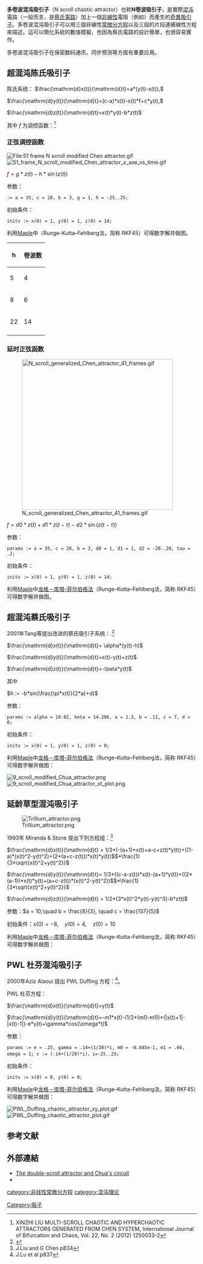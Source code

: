 '''多卷波混沌吸引子'''（N scroll chaotic attractor）也称'''N卷波吸引子'''，是實際[[混沌理论|混沌]]電路（一般而言，是[[蔡氏電路|蔡氏電路]]）加上一個[[非線性|非線性]]電阻（例如{{le|蔡氏二極體|Chua's Diode}}）而產生的[[奇異吸引子|奇異吸引子]]。多卷波混沌吸引子可以用三個非線性[[常微分方程|常微分方程]]以及三段的片段連續線性方程來描述。這可以簡化系統的數值模擬，也因為蔡氏電路的設計簡單，也很容易實作。

多卷波混沌吸引子在保密数码通讯，同步预测等方面有重要应用。

==超混沌陈氏吸引子==


陈氏系统：
<math>\frac{\mathrm{d}x(t)}{\mathrm{d}t}=a*(y(t)-x(t)), </math>

<math>\frac{\mathrm{d}y(t)}{\mathrm{d}t}=(c-a)*x(t)-x(t)*f+c*y(t), </math>

<math>\frac{\mathrm{d}z(t)}{\mathrm{d}t}=x(t)*y(t)-b*z(t)</math>

其中 <math>f</math> 为调控函数：<ref>XINZHI LIU   MULTI-SCROLL CHAOTIC AND HYPERCHAOTIC ATTRACTORS GENERATED FROM CHEN SYSTEM, International Journal of Bifurcation and Chaos, Vol. 22, No. 2 (2012) 1250033-2</ref>
===正弦调控函数===
[[File:51_frame_N_scroll_modified_Chen_attractor.gif|File:51 frame N scroll modified Chen attractor.gif]]
[[File:51_frame_N_scroll_modified_Chen_attractor_x_axe_vs_time.gif|thumb]]

<math>f=g*z(t)-h*\sin(z(t))</math>

参数：<syntaxhighlight>:= a = 35, c = 28, b = 3, g = 1, h = -25..25;</syntaxhighlight>

初始条件：<syntaxhighlight>initv := x(0) = 1, y(0) = 1, z(0) = 14;</syntaxhighlight>

利用[[Maple|Maple]]中{{le|龙格－库塔-菲尔伯格法|Runge–Kutta–Fehlberg method}}（Runge–Kutta–Fehlberg法，简称 RKF45）可得数字解并做图。

{| class="wikitable"
|-
! h !! 卷波数
|-
| 5 || 4
|-
| 8 || 6
|-
| 22 || 14
|-
|}

===延时正弦函数===
[[File:N_scroll_generalized_Chen_attractor_41_frames.gif|400px]]

<math> f = d0*z(t) + d1*z(t -  \tau ) - d2*\sin(z(t - \tau ))</math>

参数：<syntaxhighlight>params := a = 35, c = 28, b = 3, d0 = 1, d1 = 1, d2 = -20..20, tau = .2;</syntaxhighlight>

初始条件：<syntaxhighlight>initv := x(0) = 1, y(0) = 1, z(0) = 14;</syntaxhighlight>

利用[[Maple|Maple]]中[[龙格－库塔-菲尔伯格法|龙格－库塔-菲尔伯格法]]（Runge–Kutta–Fehlberg法，简称 RKF45）可得数字解并做图。

==超混沌蔡氏吸引子==
2001年Tang等提出改进的蔡氏吸引子系统：.<ref>{{cite journal|last=Chen|first=Guanrong|coauthors=Jinhu Lu|title=GENERATING MULTISCROLL CHAOTIC ATTRACTORS: THEORIES, METHODS AND APPLICATIONS|journal=International Journal of Bifurcation and Chaos|year=2006|volume=16|issue=4|pages=793-794|url=http://www.ee.cityu.edu.hk/~gchen/pdf/LC-IJBC06-survey.pdf|accessdate=2012-02-16|archive-date=2012-01-06|archive-url=https://web.archive.org/web/20120106122526/http://www.ee.cityu.edu.hk/~gchen/pdf/LC-IJBC06-survey.pdf|dead-url=no}}</ref>


<math>\frac{\mathrm{d}x(t)}{\mathrm{d}t}= \alpha*(y(t)-h)</math>

<math>\frac{\mathrm{d}y(t)}{\mathrm{d}t}=x(t)-y(t)+z(t)</math>

<math>\frac{\mathrm{d}z(t)}{\mathrm{d}t}=-\beta*y(t)</math>

其中

<math>h := -b*sin(\frac{\pi*x(t)}{2*a}+d)</math>

参数：<syntaxhighlight>params := alpha = 10.82, beta = 14.286, a = 1.3, b = .11, c = 7, d = 0;</syntaxhighlight>

初始条件：<syntaxhighlight>initv := x(0) = 1, y(0) = 1, z(0) = 0;</syntaxhighlight>

利用[[Maple|Maple]]中[[龙格－库塔-菲尔伯格法|龙格－库塔-菲尔伯格法]]（Runge–Kutta–Fehlberg法，简称 RKF45）可得数字解并做图：

[[File:9_scroll_modified_Chua_attractor.png|thumb]]
[[File:9_scroll_modified_Chua_attractor_xt_plot.png|thumb]]

==延龄草型混沌吸引子==
[[File:Trillium_attractor.png|thumb]]

1993年 Miranda & Stone 提出下列方程组：<ref>J.Liu and G Chen p834</ref>

<math>\frac{\mathrm{d}x(t)}{\mathrm{d}t} = 1/3*(-(a+1)*x(t)+a-c+z(t)*y(t))+((1-a)*(x(t)^2-y(t)^2)+(2*(a+c-z(t)))*x(t)*y(t))</math><math>*\frac{1}{3*\sqrt{x(t)^2+y(t)^2}}</math>

<math>\frac{\mathrm{d}y(t)}{\mathrm{d}t}= 1/3*((c-a-z(t))*x(t)-(a+1)*y(t))+((2*(a-1))*x(t)*y(t)+(a+c-z(t))*(x(t)^2-y(t)^2))</math><math>*\frac{1}{3*\sqrt{x(t)^2+y(t)^2}}</math>

<math>\frac{\mathrm{d}z(t)}{\mathrm{d}t} = 1/2*(3*x(t)^2*y(t)-y(t)^3)-b*z(t)</math>

参数：<math> a = 10,\quad b = \frac{8}{3}, \quad c = \frac{137}{5}</math>

初始条件：<math>x(0) = -8, \quad y(0) = 4, \quad z(0) = 10</math>

利用[[Maple|Maple]]中[[龙格－库塔-菲尔伯格法|龙格－库塔-菲尔伯格法]]（Runge–Kutta–Fehlberg法，简称 RKF45）可得数字解并做图：

==PWL 杜芬混沌吸引子==
2000年Aziz Alaoui 提出 PWL Duffing 方程：<ref>J.Lu et al p837</ref>。

PWL 杜芬方程：

<math>\frac{\mathrm{d}x(t)}{\mathrm{d}t}=y(t)</math>

<math>\frac{\mathrm{d}y(t)}{\mathrm{d}t}=-m1*x(t)-(1/2*(m0-m1))*(|x(t)+1|-|x(t)-1|)-e*y(t)+\gamma*cos(\omega*t)</math>

参数：<syntaxhighlight>params := e = .25, gamma = .14+(1/20)*i, m0 = -0.845e-1, m1 = .66, omega = 1; c := (.14+(1/20)*i)，i=-25..25;</syntaxhighlight>

初始条件：<syntaxhighlight>initv := x(0) = 0, y(0) = 0;</syntaxhighlight>

利用[[Maple|Maple]]中[[龙格－库塔-菲尔伯格法|龙格－库塔-菲尔伯格法]]（Runge–Kutta–Fehlberg法，简称 RKF45）可得数字解并做图：

[[File:PWL_Duffing_chaotic_attractor_xy_plot.gif|thumb]]
[[File:PWL_Duffing_chaotic_attractor_plot.gif|thumb]]

==参考文献==
{{reflist}}

==外部連結==
*[http://www.chuacircuits.com/howtobuild4.php The double-scroll attractor and Chua's circuit] {{Wayback|url=http://www.chuacircuits.com/howtobuild4.php |date=20200217183104 }}
* {{cite journal
 |last1        = Lozi
 |first1       = R.
 |last2        = Pchelintsev
 |first2       = A.N.
 |title        = A new reliable numerical method for computing chaotic solutions of dynamical systems: the Chen attractor case
 |journal      = International Journal of Bifurcation and Chaos
 |year         = 2015
 |volume       = 25
 |issue        = 13
 |pages        = 1550187
 |doi          = 10.1142/S0218127415501874
 |url          = https://hal.archives-ouvertes.fr/hal-01323625/document
 |ref          = harv
 |access-date  = 2020-10-08
 |archive-date = 2019-05-02
 |archive-url  = https://web.archive.org/web/20190502151350/https://hal.archives-ouvertes.fr/hal-01323625/document
 |dead-url     = no
}}

{{吸引子}}
{{混沌理论}}

[[category:非线性常微分方程|category:非线性常微分方程]]
[[category:混沌理论|category:混沌理论]]
[[Category:吸子|Category:吸子]]